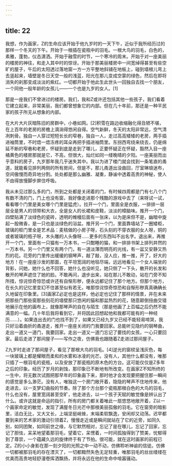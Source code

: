 ```yaml
---
---
---
```

title: 22
---



我想，作为画家，Z的生命应该开始于他九岁时的一天下午，近似于我所经历过的那样一个冬天的下午。开始于一根插在瓷瓶中的羽毛。一根大鸟的羽毛，白色的，素雅，蓬勃，仪态潇洒。开始于融雪的时节，一个寒冷的周末。开始于对一座美丽的楼房的神往，和走入其中时的惊讶。开始于那美丽楼房中一间宽绰得甚至有些空旷的屋子，午后的太阳透过落地窗一方一方平整地斜铺在地板上，碰到墙根儿弯上去竖起来，墙壁是冬日天空一般的浅蓝，阳光在那儿变成空蒙的绿色，然后在即将消失的刹那变成淡淡的紫红。一切都开始于他此生此世头一回独自去找一个朋友，一个同他一般年龄的女孩儿——一个也是九岁的女人。[1]

那是一座我们不曾进过的楼房。我们，我和Z或许还包括其他一些孩子，我们看着它建立起来，非常美丽，我们都曾想象它的内部。但在几十年前，那还是一种平民家的孩子所无从想象的内部。

在大片大片灰暗陈旧的房群中，小巷如网。[2]积雪在路边收缩融化得丑陋不堪，在上百年的老房的房檐上滴淌得悠闲自得。空气新鲜，冬天的太阳非常远，空气清冽刺骨。独自一人穿过短短长长的窄巷，独自一人，走过高高矮矮的老房，两手插进袖筒里，不时焐一焐冻疼的耳朵再把手插进袖筒里。东拐西弯绕来绕去，仍是绵延不断的窄巷和老房，怀疑到底是走到了哪儿，正要怀疑正在怀疑，豁然入目一座橘黄色的楼房那就是它，不高，但很大，灿烂如同一缕晚晴的夕阳。一座美丽而出乎意料的房子，九岁那年我几乎迷失其中。我以为进了楼门就会找到一条笔直的甬道，就能看见排列两侧的所有房间，但是不，那儿甬道出没曲回，厅室琳琅迷布，空间傲慢而奇异地分割。处处都是那么幽雅、凝重，静谧中透着高贵的神秘，使人不由得放慢脚步屏住呼吸。

我从未见过那么多的门，所到之处都是关闭着的门，有时候四周都是门有七八个门有数不清的门，门上也没有窗，我好像走进那个残酷的游戏中去了（来呀试一试，看看哪个门里是美女哪个门里是猛虎）。拉开一个门，里面全是衣服，一排排一层层全是男人的领带和大衣，全是女人的长裙和皮鞋，淡淡的樟脑味。推开一个门，四壁贴满了淡绿色的瓷砖，透明的帷幔后面有一张床，以为是床但不是，幽暗中旋起一股微香，是一只也是淡绿色的浴盆。推开另一个门，里面靠墙站了一圈矮柜，玻璃的柜门里全是艺术品：麦秸做的小房子呀，石头刻的不穿衣服的女人呀，铜的或者玻璃的瓶子呀，木头雕的人头像呀……更多的东西叫不出名字。退出来，再推开一个门，里面有一只猫有一万本书，一只酣睡的猫，和一排排书架上排列井然的一万本书。另一个门里又有两个门，有一道淡薄而明亮的光线，有一盆又安静又热烈的花。花旁的门里传出缓缓的钢琴声，敲了敲，没人应，推一推，开了，好大的地方！在一座座沙发的那面，在平坦宽阔的地毯尽端，远远地看见一个女人端坐的背影，问她，她什么也不回答，她什么也没听见，她只侧了一下头，散开的长发和散开的琴声遮住了她的脸。不敢再问，退步出来，站在那儿不敢动，站在门旁不知所措，惊诧惊奇惊恐或许还有自惭形秽，便永远都记住了那个地方。但那个地方，在长久的记忆里变幻不住甚至似有若无，唯那惊诧惊奇惊恐和自惭形秽真真确确长久地留在印象里。[3]画家Z必定也是这样，他必定也记住了那样的情景，并在未来把那些门那些窗那些刻花的墙壁那只悠闲的猫和那盆热烈的花，随意颠倒扭曲交错地展示在他的画布上，就像那琴声的自在与陌生（那是他画了上百幅之后仍然不能满意的一幅。几十年后我将看到它，并将因此回想起他和我都可能有的一种经历……）。如果连出去的门也找不到了，如果又已经九岁又已经不能轻易啼哭，我只好沿着曲折的甬道走，推开一座座关闭的门我要回家。总能听见隐约的钢琴曲，走出一道又一道门，我要回家。走出一道又一道门忘记了要找的女孩，一心只要回家。最后走进了那间屋子——写作之夜，仿佛我也跟随着Z走进过那间屋子。

Z九岁时走进了那间屋子，看见了那根大鸟的羽毛。[4]逆光的窗棂呈浅灰色，每一块玻璃上都是耀眼而柔和的水雾和冰凌的光芒。没有人，其他什么都没有，唯那只插了一根羽毛的瓷瓶，以及安放了那瓷瓶的原木色的方台。这可能仅仅是Z多年之后的印象。经历了岁月的剥蚀，那印象已不断地有所改变。在画家Z不知所终的一生中，将无数次试图把那早年的印象画下来，那时他才会发现要把握住那一瞬间的感觉是多么渺茫。没有人，唯独这一个房门敞开着，隐隐的琴声不住地传来，他走进去，以一支梦幻曲般的节奏。除了那个方台那个瓷瓶那根白色的大鸟的羽毛，什么也没有，屋里宽阔甚至空旷，他走进去，以一个孩子天赋的敏觉像是辨认出了什么。或许这就是命运的指引，所有的房门都关着唯此一扇悠悠地敞开着，Z以一个画家命定的敏觉，发现了满屋冬日光芒中那根美丽孤傲的羽毛。它在窗旁的暗影里，洁白无比，又大又长，上端坚挺峭耸，末端柔软飘逸，安闲却又动荡。迟早都要到来的艺术家的激动引领着Z，慢慢走近或是瞬间就站在了它的近旁，如同久别，如同团聚，如同前世之缘，与它默然相对，忘记了是在哪儿，忘记了回家，忘记了胆怯，呆呆地望着那羽毛，望着它，呆愣着，一时间孤独得到了赞美，忧郁得到了尊崇，一个蕴藏久远的旋律终于有了节拍。很可能，就在这时画家的前程已定。Z的小小身影在那一刻夕阳的光照之中一动不动，仿佛聆听神谕的信徒。仿佛一切都被那羽毛的存在湮灭了，一切都黯然失色无足轻重，唯那羽毛的丝丝缕缕在优美而高贵地轻舒漫卷挥洒飘扬，并将永远在他的生命中喧嚣骚动。